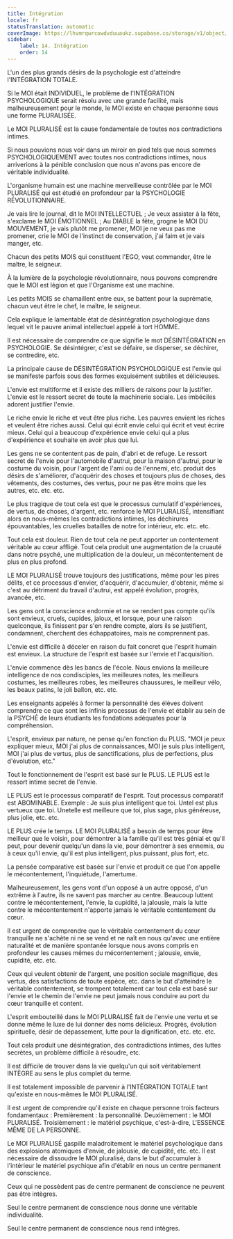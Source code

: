 ```yaml
---
title: Intégration
locale: fr
statusTranslation: automatic
coverImage: https://lhvmrqwrcowdvduuaukz.supabase.co/storage/v1/object/public/strapi-uploads/small_cover-educacion-fundamental.webp-2d51a7828a2b1309555be27f7e2a61a0.webp
sidebar:
    label: 14. Intégration
    order: 14
---
```

L'un des plus grands désirs de la psychologie est d'atteindre l'INTÉGRATION TOTALE.

Si le MOI était INDIVIDUEL, le problème de l'INTÉGRATION PSYCHOLOGIQUE serait résolu avec une grande facilité, mais malheureusement pour le monde, le MOI existe en chaque personne sous une forme PLURALISÉE.

Le MOI PLURALISÉ est la cause fondamentale de toutes nos contradictions intimes.

Si nous pouvions nous voir dans un miroir en pied tels que nous sommes PSYCHOLOGIQUEMENT avec toutes nos contradictions intimes, nous arriverions à la pénible conclusion que nous n'avons pas encore de véritable individualité.

L'organisme humain est une machine merveilleuse contrôlée par le MOI PLURALISÉ qui est étudié en profondeur par la PSYCHOLOGIE RÉVOLUTIONNAIRE.

Je vais lire le journal, dit le MOI INTELLECTUEL ; Je veux assister à la fête, s'exclame le MOI ÉMOTIONNEL ; Au DIABLE la fête, grogne le MOI DU MOUVEMENT, je vais plutôt me promener, MOI je ne veux pas me promener, crie le MOI de l'instinct de conservation, j'ai faim et je vais manger, etc.

Chacun des petits MOIS qui constituent l'EGO, veut commander, être le maître, le seigneur.

À la lumière de la psychologie révolutionnaire, nous pouvons comprendre que le MOI est légion et que l'Organisme est une machine.

Les petits MOIS se chamaillent entre eux, se battent pour la suprématie, chacun veut être le chef, le maître, le seigneur.

Cela explique le lamentable état de désintégration psychologique dans lequel vit le pauvre animal intellectuel appelé à tort HOMME.

Il est nécessaire de comprendre ce que signifie le mot DÉSINTÉGRATION en PSYCHOLOGIE. Se désintégrer, c'est se défaire, se disperser, se déchirer, se contredire, etc.

La principale cause de DÉSINTÉGRATION PSYCHOLOGIQUE est l'envie qui se manifeste parfois sous des formes exquisément subtiles et délicieuses.

L'envie est multiforme et il existe des milliers de raisons pour la justifier. L'envie est le ressort secret de toute la machinerie sociale. Les imbéciles adorent justifier l'envie.

Le riche envie le riche et veut être plus riche. Les pauvres envient les riches et veulent être riches aussi. Celui qui écrit envie celui qui écrit et veut écrire mieux. Celui qui a beaucoup d'expérience envie celui qui a plus d'expérience et souhaite en avoir plus que lui.

Les gens ne se contentent pas de pain, d'abri et de refuge. Le ressort secret de l'envie pour l'automobile d'autrui, pour la maison d'autrui, pour le costume du voisin, pour l'argent de l'ami ou de l'ennemi, etc. produit des désirs de s'améliorer, d'acquérir des choses et toujours plus de choses, des vêtements, des costumes, des vertus, pour ne pas être moins que les autres, etc. etc. etc.

Le plus tragique de tout cela est que le processus cumulatif d'expériences, de vertus, de choses, d'argent, etc. renforce le MOI PLURALISÉ, intensifiant alors en nous-mêmes les contradictions intimes, les déchirures épouvantables, les cruelles batailles de notre for intérieur, etc. etc. etc.

Tout cela est douleur. Rien de tout cela ne peut apporter un contentement véritable au cœur affligé. Tout cela produit une augmentation de la cruauté dans notre psyché, une multiplication de la douleur, un mécontentement de plus en plus profond.

LE MOI PLURALISÉ trouve toujours des justifications, même pour les pires délits, et ce processus d'envier, d'acquérir, d'accumuler, d'obtenir, même si c'est au détriment du travail d'autrui, est appelé évolution, progrès, avancée, etc.

Les gens ont la conscience endormie et ne se rendent pas compte qu'ils sont envieux, cruels, cupides, jaloux, et lorsque, pour une raison quelconque, ils finissent par s'en rendre compte, alors ils se justifient, condamnent, cherchent des échappatoires, mais ne comprennent pas.

L'envie est difficile à déceler en raison du fait concret que l'esprit humain est envieux. La structure de l'esprit est basée sur l'envie et l'acquisition.

L'envie commence dès les bancs de l'école. Nous envions la meilleure intelligence de nos condisciples, les meilleures notes, les meilleurs costumes, les meilleures robes, les meilleures chaussures, le meilleur vélo, les beaux patins, le joli ballon, etc. etc.

Les enseignants appelés à former la personnalité des élèves doivent comprendre ce que sont les infinis processus de l'envie et établir au sein de la PSYCHÉ de leurs étudiants les fondations adéquates pour la compréhension.

L'esprit, envieux par nature, ne pense qu'en fonction du PLUS. "MOI je peux expliquer mieux, MOI j'ai plus de connaissances, MOI je suis plus intelligent, MOI j'ai plus de vertus, plus de sanctifications, plus de perfections, plus d'évolution, etc."

Tout le fonctionnement de l'esprit est basé sur le PLUS. LE PLUS est le ressort intime secret de l'envie.

LE PLUS est le processus comparatif de l'esprit. Tout processus comparatif est ABOMINABLE. Exemple : Je suis plus intelligent que toi. Untel est plus vertueux que toi. Unetelle est meilleure que toi, plus sage, plus généreuse, plus jolie, etc. etc.

LE PLUS crée le temps. LE MOI PLURALISÉ a besoin de temps pour être meilleur que le voisin, pour démontrer à la famille qu'il est très génial et qu'il peut, pour devenir quelqu'un dans la vie, pour démontrer à ses ennemis, ou à ceux qu'il envie, qu'il est plus intelligent, plus puissant, plus fort, etc.

La pensée comparative est basée sur l'envie et produit ce que l'on appelle le mécontentement, l'inquiétude, l'amertume.

Malheureusement, les gens vont d'un opposé à un autre opposé, d'un extrême à l'autre, ils ne savent pas marcher au centre. Beaucoup luttent contre le mécontentement, l'envie, la cupidité, la jalousie, mais la lutte contre le mécontentement n'apporte jamais le véritable contentement du cœur.

Il est urgent de comprendre que le véritable contentement du cœur tranquille ne s'achète ni ne se vend et ne naît en nous qu'avec une entière naturalité et de manière spontanée lorsque nous avons compris en profondeur les causes mêmes du mécontentement ; jalousie, envie, cupidité, etc. etc.

Ceux qui veulent obtenir de l'argent, une position sociale magnifique, des vertus, des satisfactions de toute espèce, etc. dans le but d'atteindre le véritable contentement, se trompent totalement car tout cela est basé sur l'envie et le chemin de l'envie ne peut jamais nous conduire au port du cœur tranquille et content.

L'esprit embouteillé dans le MOI PLURALISÉ fait de l'envie une vertu et se donne même le luxe de lui donner des noms délicieux. Progrès, évolution spirituelle, désir de dépassement, lutte pour la dignification, etc. etc. etc.

Tout cela produit une désintégration, des contradictions intimes, des luttes secrètes, un problème difficile à résoudre, etc.

Il est difficile de trouver dans la vie quelqu'un qui soit véritablement INTÈGRE au sens le plus complet du terme.

Il est totalement impossible de parvenir à l'INTÉGRATION TOTALE tant qu'existe en nous-mêmes le MOI PLURALISÉ.

Il est urgent de comprendre qu'il existe en chaque personne trois facteurs fondamentaux : Premièrement : la personnalité. Deuxièmement : le MOI PLURALISÉ. Troisièmement : le matériel psychique, c'est-à-dire, L'ESSENCE MÊME DE LA PERSONNE.

Le MOI PLURALISÉ gaspille maladroitement le matériel psychologique dans des explosions atomiques d'envie, de jalousie, de cupidité, etc. etc. Il est nécessaire de dissoudre le MOI pluralisé, dans le but d'accumuler à l'intérieur le matériel psychique afin d'établir en nous un centre permanent de conscience.

Ceux qui ne possèdent pas de centre permanent de conscience ne peuvent pas être intègres.

Seul le centre permanent de conscience nous donne une véritable individualité.

Seul le centre permanent de conscience nous rend intègres.

